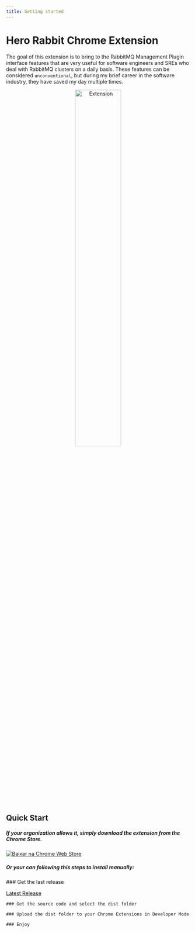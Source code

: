 ```yaml
---
title: Getting started
---
```



# Hero Rabbit Chrome Extension

The goal of this extension is to bring to the RabbitMQ Management Plugin interface features that are very useful for software engineers and SREs who deal with RabbitMQ clusters on a daily basis.
These features can be considered `unconventional`, but during my brief career in the software industry, they have saved my day multiple times.

<p align="center">
  <img
    src="/images/general/image_example.png"
    alt="Extension"
    width="50%"
    height="50%"
  />
</p>

## Quick Start

##### If your organization allows it, simply download the extension from the Chrome Store.

[![Baixar na Chrome Web Store](https://upload.wikimedia.org/wikipedia/commons/e/e1/Google_Chrome_icon_%28February_2022%29.svg)](https://chromewebstore.google.com/detail/boxel-3d/mjjgmlmpeaikcaajghilhnioimmaibon)

##### Or your can following this steps to install manually:

<Steps>
    ### Get the last release

[Latest Release](https://github.com/vanascimento/herorabbit/releases/latest)

    ### Get the source code and select the dist folder

    ### Upload the dist folder to your Chrome Extensions in Developer Mode

    ### Enjoy

</Steps>
